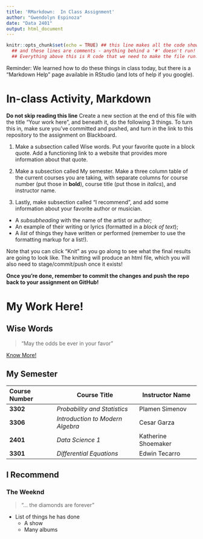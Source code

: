 ```yaml
---
title: 'RMarkdown:  In Class Assignment'
author: "Gwendolyn Espinoza"
date: "Data 2401"
output: html_document
---
```



```r
knitr::opts_chunk$set(echo = TRUE) ## this line makes all the code show! 
  ## and these lines are comments - anything behind a '#' doesn't run!
  ## Everything above this is R code that we need to make the file run! We'll discuss it next class.
```


Reminder: We learned how to do these things in class today, but there is a "Markdown Help" page available in RStudio (and lots of help if you google). 


# In-class Activity, Markdown

**Do not skip reading this line** Create a new section at the end of this file with the title "Your work here", and beneath it, do the following 3 things. To turn this in, make sure you've committed and pushed, and turn in the link to this repository to the assignment on Blackboard.  

1. Make a subsection called Wise words. Put your favorite quote in a block quote. Add a functioning link to a website that provides more information about that quote.

2. Make a subsection called My semester. Make a three column table of the current courses you are taking, with separate columns for course number (put those in __bold__), course title (put those in _italics_), and instructor name.

3. Lastly, make subsection called "I recommend", and add some information about your favorite author or musician.

- A _subsubheading_ with the name of the artist or author;    
- An example of their writing or lyrics (formatted in a *block of text*);   
- A _list_ of things they have written or performed (remember to use the formatting markup for a list!).     


Note that you can click "Knit" as you go along to see what the final results are going to look like. The knitting will produce an html file, which you will also need to stage/commit/push once it exists! 

**Once you're done, remember to commit the changes and push the repo back to your assignment on GitHub!**

# My Work Here!

## Wise Words

> "May the odds be ever in your favor"

[Know More!](https://www.wikihow.com/May-the-Odds-Be-Ever-in-Your-Favor)

## My Semester

| Course Number | Course Title | Instructor Name |
|:--------------|--------------|-----------------|
| __3302__ | _Probability and Statistics_ | Plamen Simenov |
| __3306__ | _Introduction to Modern Algebra_ | Cesar Garza |
| __2401__ | _Data Science 1_ | Katherine Shoemaker |
| __3301__ | _Differential Equations_ | Edwin Tecarro |

## I Recommend

### The Weeknd

> "... the diamonds are forever"

* List of things he has done
  + A show
  + Many albums